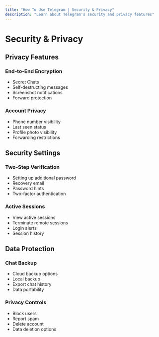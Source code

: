 ```yaml
---
title: "How To Use Telegram | Security & Privacy"
description: "Learn about Telegram's security and privacy features"
---
```


# Security & Privacy

## Privacy Features

### End-to-End Encryption
- Secret Chats
- Self-destructing messages
- Screenshot notifications
- Forward protection

### Account Privacy
- Phone number visibility
- Last seen status
- Profile photo visibility
- Forwarding restrictions

## Security Settings

### Two-Step Verification
- Setting up additional password
- Recovery email
- Password hints
- Two-factor authentication

### Active Sessions
- View active sessions
- Terminate remote sessions
- Login alerts
- Session history

## Data Protection

### Chat Backup
- Cloud backup options
- Local backup
- Export chat history
- Data portability

### Privacy Controls
- Block users
- Report spam
- Delete account
- Data deletion options
